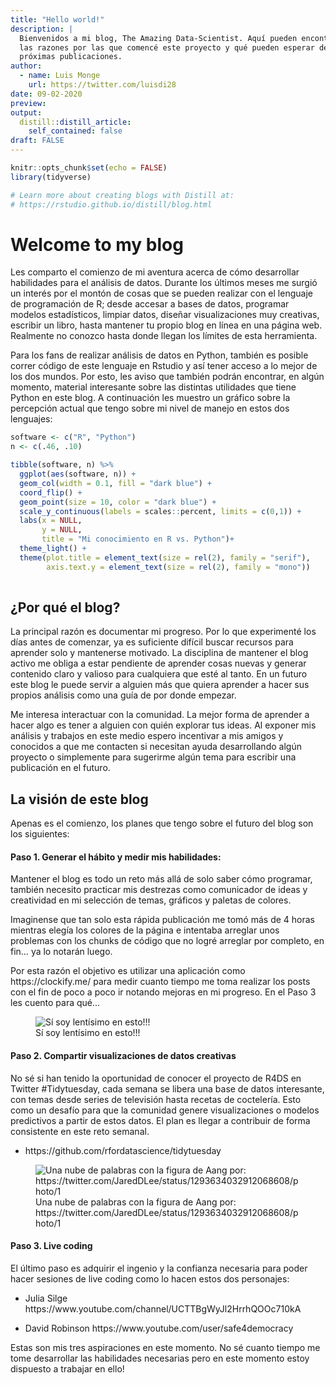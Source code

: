 ```yaml
---
title: "Hello world!"
description: |
  Bienvenidos a mi blog, The Amazing Data-Scientist. Aquí pueden encontrar
  las razones por las que comencé este proyecto y qué pueden esperar de las
  próximas publicaciones.
author:
  - name: Luis Monge
    url: https://twitter.com/luisdi28
date: 09-02-2020
preview:
output:
  distill::distill_article:
    self_contained: false
draft: FALSE
---
```


```r
knitr::opts_chunk$set(echo = FALSE)
library(tidyverse)

# Learn more about creating blogs with Distill at:
# https://rstudio.github.io/distill/blog.html
```

# Welcome to my blog

Les comparto el comienzo de mi aventura acerca de cómo desarrollar habilidades
para el análisis de datos. Durante los últimos meses me surgió un interés
por el montón de cosas que se pueden realizar con el lenguaje de programación
de R; desde accesar a bases de datos, programar modelos estadísticos, limpiar
datos, diseñar visualizaciones muy creativas, escribir un libro, hasta mantener
tu propio blog en línea en una página web. Realmente no conozco hasta donde 
llegan los límites de esta herramienta. 

Para los fans de realizar análisis de datos en Python, también es posible correr 
código de este lenguaje en Rstudio y así tener acceso a lo mejor de los dos
mundos. Por esto, les aviso que también podrán encontrar, en algún momento,
material interesante sobre las distintas utilidades que tiene Python en este blog. A continuación les muestro un gráfico sobre la percepción actual que
tengo sobre mi nivel de manejo en estos dos lenguajes:

```r
software <- c("R", "Python")
n <- c(.46, .10)

tibble(software, n) %>% 
  ggplot(aes(software, n)) +
  geom_col(width = 0.1, fill = "dark blue") +
  coord_flip() +
  geom_point(size = 10, color = "dark blue") +
  scale_y_continuous(labels = scales::percent, limits = c(0,1)) +
  labs(x = NULL,
       y = NULL,
       title = "Mi conocimiento en R vs. Python")+
  theme_light() +
  theme(plot.title = element_text(size = rel(2), family = "serif"),
        axis.text.y = element_text(size = rel(2), family = "mono"))
  
```

## ¿Por qué el blog?

La principal razón es documentar mi progreso. Por lo que experimenté los días
antes de comenzar, ya es suficiente difícil buscar recursos para aprender solo
y mantenerse motivado. La disciplina de mantener el blog activo me obliga a
estar pendiente de aprender cosas nuevas y generar contenido claro y valioso
para cualquiera que esté al tanto. En un futuro este blog le puede servir a
alguien más que quiera aprender a hacer sus propios análisis como una guía de
por donde empezar.

Me interesa interactuar con la comunidad. La mejor forma de aprender a hacer
algo es tener a alguien con quién explorar tus ideas. Al exponer mis análisis
y trabajos en este medio espero incentivar a mis amigos y conocidos a que me
contacten si necesitan ayuda desarrollando algún proyecto o simplemente para
sugerirme algún tema para escribir una publicación en el futuro.

## La visión de este blog

Apenas es el comienzo, los planes que tengo sobre el futuro del blog son los
siguientes:

#### Paso 1. Generar el hábito y medir mis habilidades:

Mantener el blog es todo un reto más allá de solo saber cómo programar, también
necesito practicar mis destrezas como comunicador de ideas y creatividad en mi
selección de temas, gráficos y paletas de colores. 

Imaginense que tan solo esta rápida publicación me tomó más de 4 horas mientras
elegía los colores de la página e intentaba arreglar unos problemas con los
chunks de código que no logré arreglar por completo, en fin... ya lo notarán
luego.

Por esta razón el objetivo es utilizar una aplicación como https://clockify.me/
para medir cuanto tiempo me toma realizar los posts con el fin de poco a poco
ir notando mejoras en mi progreso. En el Paso 3 les cuento para qué...

![Sí soy lentísimo en esto!!!](clockify_welcome_post.png)

#### Paso 2. Compartir visualizaciones de datos creativas

No sé si han tenido la oportunidad de conocer el proyecto de R4DS en
Twitter #Tidytuesday, cada semana se libera una base de datos interesante, con
temas desde series de televisión hasta recetas de coctelería. Esto como un
desafío para que la comunidad genere visualizaciones o modelos predictivos a
partir de estos datos. El plan es llegar a contribuir de forma consistente en
este reto semanal.

- https://github.com/rfordatascience/tidytuesday

![Una nube de palabras con la figura de Aang por: https://twitter.com/JaredDLee/status/1293634032912068608/photo/1](https://pbs.twimg.com/media/EfPpNqbUwAAMunn?format=jpg&name=medium)

#### Paso 3. Live coding

El último paso es adquirir el ingenio y la confianza necesaria para poder hacer
sesiones de live coding como lo hacen estos dos personajes:

- Julia Silge 
https://www.youtube.com/channel/UCTTBgWyJl2HrrhQOOc710kA

- David Robinson 
https://www.youtube.com/user/safe4democracy

Estas son mis tres aspiraciones en este momento. No sé cuanto tiempo me
tome desarrollar las habilidades necesarias pero en este momento estoy
dispuesto a trabajar en ello!

